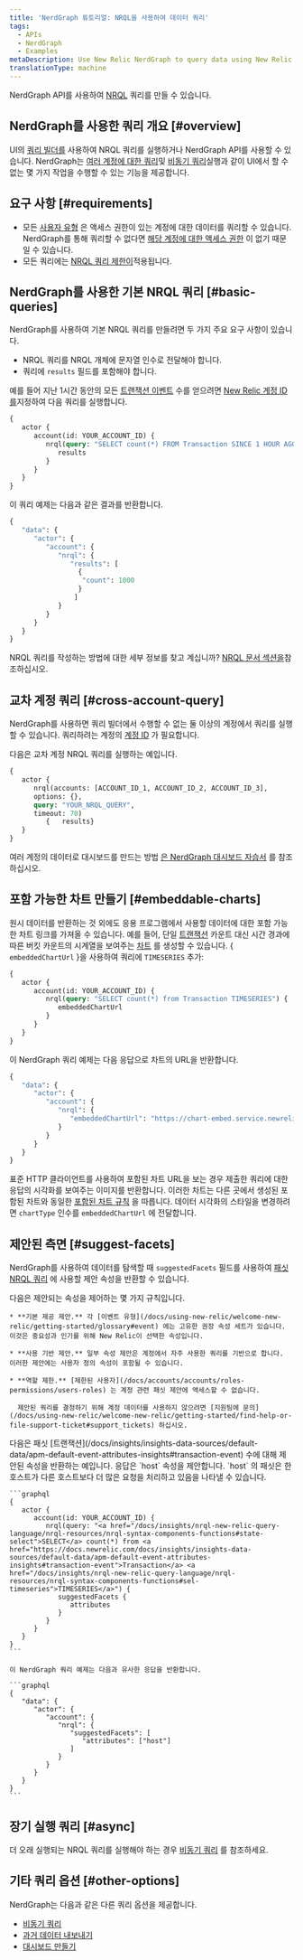 ```yaml
---
title: 'NerdGraph 튜토리얼: NRQL을 사용하여 데이터 쿼리'
tags:
  - APIs
  - NerdGraph
  - Examples
metaDescription: Use New Relic NerdGraph to query data using New Relic Query Language (NRQL).
translationType: machine
---
```


NerdGraph API를 사용하여 [NRQL](/docs/insights/nrql-new-relic-query-language/using-nrql/introduction-nrql) 쿼리를 만들 수 있습니다.

## NerdGraph를 사용한 쿼리 개요 [#overview]

UI의 [쿼리 빌더를](/docs/query-your-data/explore-query-data/query-builder/introduction-query-builder) 사용하여 NRQL 쿼리를 실행하거나 NerdGraph API를 사용할 수 있습니다. NerdGraph는 [여러 계정에 대한 쿼리](#cross-account-query)및 [비동기 쿼리](/docs/apis/nerdgraph/examples/async-queries-nrql-tutorial)실행과 같이 UI에서 할 수 없는 몇 가지 작업을 수행할 수 있는 기능을 제공합니다.

## 요구 사항 [#requirements]

* 모든 [사용자 유형](/docs/accounts/accounts-billing/new-relic-one-user-management/user-type) 은 액세스 권한이 있는 계정에 대한 데이터를 쿼리할 수 있습니다. NerdGraph를 통해 쿼리할 수 없다면 [해당 계정에 대한 액세스 권한](/docs/accounts/accounts-billing/new-relic-one-user-management/user-management-concepts/#understand-concepts) 이 없기 때문일 수 있습니다.
* 모든 쿼리에는 [NRQL 쿼리 제한이](/docs/query-your-data/nrql-new-relic-query-language/get-started/rate-limits-nrql-queries)적용됩니다.

## NerdGraph를 사용한 기본 NRQL 쿼리 [#basic-queries]

NerdGraph를 사용하여 기본 NRQL 쿼리를 만들려면 두 가지 주요 요구 사항이 있습니다.

* NRQL 쿼리를 NRQL 개체에 문자열 인수로 전달해야 합니다.
* 쿼리에 `results` 필드를 포함해야 합니다.

예를 들어 지난 1시간 동안의 모든 [트랜잭션 이벤트](/docs/insights/insights-data-sources/default-data/apm-default-event-attributes-insights#transaction-event) 수를 얻으려면 [New Relic 계정 ID를](/docs/accounts/accounts-billing/account-structure/account-id)지정하여 다음 쿼리를 실행합니다.

```graphql
{
   actor {
      account(id: YOUR_ACCOUNT_ID) {
         nrql(query: "SELECT count(*) FROM Transaction SINCE 1 HOUR AGO") {
            results
         }
      }
   }
}
```

이 쿼리 예제는 다음과 같은 결과를 반환합니다.

```graphql
{
   "data": {
      "actor": {
         "account": {
            "nrql": {
               "results": [
                 {
                  "count": 1000
                 }
                ]
            }
         }
      }
   }
}
```

NRQL 쿼리를 작성하는 방법에 대한 세부 정보를 찾고 계십니까? [NRQL 문서 섹션을](/docs/insights/nrql-new-relic-query-language/using-nrql/introduction-nrql)참조하십시오.

## 교차 계정 쿼리 [#cross-account-query]

NerdGraph를 사용하면 쿼리 빌더에서 수행할 수 없는 둘 이상의 계정에서 쿼리를 실행할 수 있습니다. 쿼리하려는 계정의 [계정 ID](/docs/accounts/accounts-billing/account-structure/account-id) 가 필요합니다.

다음은 교차 계정 NRQL 쿼리를 실행하는 예입니다.

```graphql
{ 
   actor {
      nrql(accounts: [ACCOUNT_ID_1, ACCOUNT_ID_2, ACCOUNT_ID_3], 
      options: {}, 
      query: "YOUR_NRQL_QUERY", 
      timeout: 70) 
         {   results}  
   }  
}
```

여러 계정의 데이터로 대시보드를 만드는 방법 [은 NerdGraph 대시보드 자습서](/docs/apis/nerdgraph/examples/nerdgraph-dashboards#cross-account) 를 참조하십시오.

## 포함 가능한 차트 만들기 [#embeddable-charts]

원시 데이터를 반환하는 것 외에도 응용 프로그램에서 사용할 데이터에 대한 포함 가능한 차트 링크를 가져올 수 있습니다. 예를 들어, 단일 [트랜잭션](/docs/insights/insights-data-sources/default-data/apm-default-event-attributes-insights#transaction-event) 카운트 대신 시간 경과에 따른 버킷 카운트의 시계열을 보여주는 [차트](/docs/insights/use-insights-ui/manage-dashboards/chart-types#widget-types) 를 생성할 수 있습니다. &#x7B; `embeddedChartUrl` }을 사용하여 쿼리에 `TIMESERIES` 추가:

```graphql
{
   actor {
      account(id: YOUR_ACCOUNT_ID) {
         nrql(query: "SELECT count(*) from Transaction TIMESERIES") {
            embeddedChartUrl
         }
      }
   }
}
```

이 NerdGraph 쿼리 예제는 다음 응답으로 차트의 URL을 반환합니다.

```graphql
{
   "data": {
      "actor": {
         "account": {
            "nrql": {
               "embeddedChartUrl": "https://chart-embed.service.newrelic.com/charts/EMBEDDABLE-CHART-ID"
            }
         }
      }
   }
}
```

표준 HTTP 클라이언트를 사용하여 포함된 차트 URL을 보는 경우 제출한 쿼리에 대한 응답의 시각화를 보여주는 이미지를 반환합니다. 이러한 차트는 다른 곳에서 생성된 포함된 차트와 동일한 [포함된 차트 규칙](/docs/using-new-relic/user-interface-functions/share-your-data/embed-charts-external-webpages#rules) 을 따릅니다. 데이터 시각화의 스타일을 변경하려면 `chartType` 인수를 `embeddedChartUrl` 에 전달합니다.

## 제안된 측면 [#suggest-facets]

NerdGraph를 사용하여 데이터를 탐색할 때 `suggestedFacets` 필드를 사용하여 [패싯 NRQL 쿼리](/docs/insights/nrql-new-relic-query-language/nrql-resources/nrql-syntax-components-functions#sel-facet) 에 사용할 제안 속성을 반환할 수 있습니다.

<CollapserGroup>
  <Collapser
    id="suggested-facet-rules"
    title="제안된 패싯을 관리하는 규칙"
  >
    다음은 제안되는 속성을 제어하는 몇 가지 규칙입니다.

    * **기본 제공 제안.** 각 [이벤트 유형](/docs/using-new-relic/welcome-new-relic/getting-started/glossary#event) 에는 고유한 권장 속성 세트가 있습니다. 이것은 중요성과 인기를 위해 New Relic이 선택한 속성입니다.

    * **사용 기반 제안.** 일부 속성 제안은 계정에서 자주 사용한 쿼리를 기반으로 합니다. 이러한 제안에는 사용자 정의 속성이 포함될 수 있습니다.

    * **역할 제한.** [제한된 사용자](/docs/accounts/accounts/roles-permissions/users-roles) 는 계정 관련 패싯 제안에 액세스할 수 없습니다.

      제안된 쿼리를 결정하기 위해 계정 데이터를 사용하지 않으려면 [지원팀에 문의](/docs/using-new-relic/welcome-new-relic/getting-started/find-help-or-file-support-ticket#support_tickets) 하십시오.
  </Collapser>
</CollapserGroup>

<CollapserGroup>
  <Collapser
    id="example-suggested-query"
    title="제안된 속성 반환의 예"
  >
    다음은 패싯 [트랜잭션](/docs/insights/insights-data-sources/default-data/apm-default-event-attributes-insights#transaction-event) 수에 대해 제안된 속성을 반환하는 예입니다. 응답은 `host` 속성을 제안합니다. `host` 의 패싯은 한 호스트가 다른 호스트보다 더 많은 요청을 처리하고 있음을 나타낼 수 있습니다.

    ```graphql
    {
       actor {
          account(id: YOUR_ACCOUNT_ID) {
             nrql(query: "<a href="/docs/insights/nrql-new-relic-query-language/nrql-resources/nrql-syntax-components-functions#state-select">SELECT</a> count(*) from <a href="https://docs.newrelic.com/docs/insights/insights-data-sources/default-data/apm-default-event-attributes-insights#transaction-event">Transaction</a> <a href="/docs/insights/nrql-new-relic-query-language/nrql-resources/nrql-syntax-components-functions#sel-timeseries">TIMESERIES</a>") {
                suggestedFacets {
                   attributes
                }
             }
          }
       }
    }
    ```

    이 NerdGraph 쿼리 예제는 다음과 유사한 응답을 반환합니다.

    ```graphql
    {
       "data": {
          "actor": {
             "account": {
                "nrql": {
                   "suggestedFacets": [
           	          "attributes": ["host"]
                   ]
                }
             }
          }
       }
    }
    ```
  </Collapser>
</CollapserGroup>

## 장기 실행 쿼리 [#async]

더 오래 실행되는 NRQL 쿼리를 실행해야 하는 경우 [비동기 쿼리](/docs/apis/nerdgraph/examples/async-queries-nrql-tutorial) 를 참조하세요.

## 기타 쿼리 옵션 [#other-options]

NerdGraph는 다음과 같은 다른 쿼리 옵션을 제공합니다.

* [비동기 쿼리](/docs/apis/nerdgraph/examples/async-queries-nrql-tutorial)
* [과거 데이터 내보내기](/docs/apis/nerdgraph/examples/nerdgraph-historical-data-export)
* [대시보드 만들기](/docs/apis/nerdgraph/examples/create-widgets-dashboards-api)